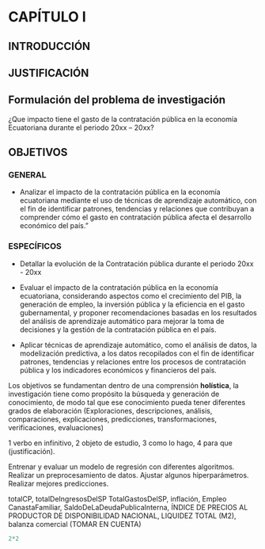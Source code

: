 # CAPÍTULO I
## INTRODUCCIÓN



## JUSTIFICACIÓN

## Formulación del problema de investigación

¿Que impacto tiene el gasto de la contratación pública en la economía Ecuatoriana durante el periodo 20xx – 20xx?

## OBJETIVOS
### GENERAL
+ Analizar el impacto de la contratación pública en la economía ecuatoriana mediante el uso de técnicas de aprendizaje automático, con el fin de identificar patrones, tendencias y relaciones que contribuyan a comprender cómo el gasto en contratación pública afecta el desarrollo económico del país."

### ESPECÍFICOS

+ Detallar la evolución de la Contratación pública durante el periodo 20xx - 20xx

+ Evaluar el impacto de la contratación pública en la economía ecuatoriana, considerando aspectos como el crecimiento del PIB, la generación de empleo, la inversión pública y la eficiencia en el gasto gubernamental, y proponer recomendaciones basadas en los resultados del análisis de aprendizaje automático para mejorar la toma de decisiones y la gestión de la contratación pública en el país.

+ Aplicar técnicas de aprendizaje automático, como el análisis de datos, la modelización predictiva, a los datos recopilados con el fin de identificar patrones, tendencias y relaciones entre los procesos de contratación pública y los indicadores económicos y financieros del país.


::: callout-note
Los objetivos se fundamentan dentro de una comprensión **holística**, la investigación tiene como propósito la búsqueda y generación de conocimiento, de modo tal que ese conocimiento pueda tener diferentes grados de elaboración (Exploraciones, descripciones, análisis, comparaciones, explicaciones, predicciones, transformaciones, verificaciones, evaluaciones)
:::

::: callout-note
1 verbo en infinitivo, 2 objeto de estudio, 3 como lo hago, 4 para que (justificación). 
:::


::: callout-note
Entrenar y evaluar un modelo de regresión con diferentes algoritmos.
Realizar un preprocesamiento de datos.
Ajustar algunos hiperparámetros.
Realizar mejores predicciones.
::: 

::: callout-note
totalCP, totalDeIngresosDelSP	TotalGastosDelSP, inflación, Empleo	CanastaFamiliar, SaldoDeLaDeudaPublicaInterna, ÍNDICE DE PRECIOS AL PRODUCTOR DE DISPONIBILIDAD NACIONAL, LIQUIDEZ TOTAL (M2), balanza comercial (TOMAR EN CUENTA)
::: 

```r
2*2


```

